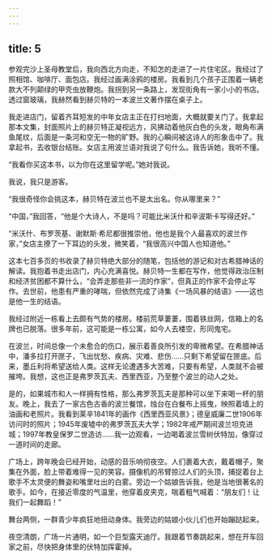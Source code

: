 ```yaml
---
---
---
```

title: 5
---




参观完沙上圣母教堂后，我向西北方向走，不知怎的走进了一片住宅区。我经过了照相馆、咖啡厅、面包店。我经过画满涂鸦的楼房。我看到几个孩子正围着一辆老款大不列颠绿的甲壳虫放鞭炮。我拐到另一条路上，发现街角有一家小小的书店。透过窗玻璃，我赫然看到赫贝特的一本波兰文著作摆在桌子上。

我走进店门，留着齐耳短发的中年女店主正在打扫地面，大概就要关门了。我拿起那本文集，封面照片上的赫贝特正凝视远方，风拂动着他灰白色的头发，眼角布满鱼尾纹，后面是一条河和空无一物的旷野。我的心瞬间被这诗人的形象击中了。我拿起书，去收银台结账。女店主用波兰语对我说了句什么。我告诉她，我听不懂。

“我看你买这本书，以为你在这里留学呢。”她对我说。

我说，我只是游客。

“我很奇怪你会挑这本，赫贝特在波兰也不是太出名。你从哪里来？”

“中国，”我回答，“他是个大诗人，不是吗？可能比米沃什和辛波斯卡写得还好。”

“米沃什、布罗茨基、谢默斯·希尼都很推崇他，他也是我个人最喜欢的波兰作家，”女店主撩了一下耳边的头发，微笑着，“我很高兴中国人也知道他。”

这本七百多页的书收录了赫贝特绝大部分的随笔，包括他的游记和对古希腊神话的解读。我抱着书走出店门，内心充满喜悦。赫贝特一生都在写作，他觉得政治压制和经济贫困都不算什么，“会弄走那些非一流的作家”，但真正的作家不会停止写作。去世前，他患有严重的哮喘，但依然完成了诗集《一场风暴的结语》——这也是他一生的结语。

我经过附近一栋看上去颇有气势的楼房。楼前荒草萋萋，围着铁丝网，信箱上的名牌也已脱落。很多年前，这可能是一栋公寓，如今人去楼空，形同鬼宅。

在波兰，时间总像一个未愈合的伤口，展示着善良所引发的卑微希望。在希腊神话中，潘多拉打开匣子，飞出忧愁、疾病、灾难、悲伤……只剩下希望留在匣底。后来，墨丘利将希望送给人类。这样无论遭遇多大苦难，只要有希望，人类就不会被摧垮。我想，这也正是弗罗茨瓦夫、西里西亚，乃至整个波兰的动人之处。

是的，如果城市和人一样拥有性格，那么弗罗茨瓦夫是那种可以坐下来喝一杯的朋友。晚上，我去了一家古色古香的波兰餐馆，烛台在白餐布上摇曳，映照着墙上的油画和老照片。我看到莱辛1841年的画作《西里西亚风景》；德皇威廉二世1906年访问时的照片；1945年废墟中的弗罗茨瓦夫大学；1982年戒严期间波兰坦克进城；1997年教皇保罗二世造访……我一边观看，一边喝着波兰雪树伏特加，像穿过一道时间的走廊。

广场上，跨年晚会已经开始，动感的音乐响彻夜空。人们裹着大衣，戴着帽子，聚集在外面，脸上带着难得一见的笑容。摄像机的吊臂掠过人们的头顶，捕捉着台上歌手不太灵便的舞姿和嘴里吐出的白雾。旁边一个姑娘告诉我，他是当地很著名的歌手。如今，在接近零度的气温里，他穿着皮夹克，喘着粗气喊着：“朋友们！让我们一起舞蹈！”

舞台两侧，一群青少年疯狂地扭动身体。我旁边的姑娘小伙儿们也开始蹦跶起来。

夜空清朗，广场一片通明，如一个巨型露天迪厅。我跟着节奏跳起来，想在开车回家之前，尽快把身体里的伏特加挥霍掉。